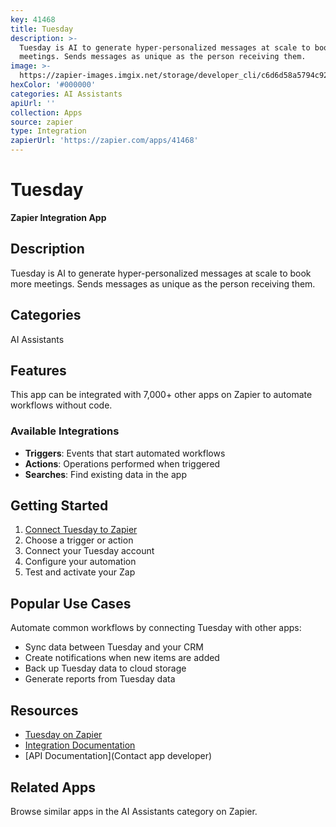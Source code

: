 ```yaml
---
key: 41468
title: Tuesday
description: >-
  Tuesday is AI to generate hyper-personalized messages at scale to book more
  meetings. Sends messages as unique as the person receiving them.
image: >-
  https://zapier-images.imgix.net/storage/developer_cli/c6d6d58a5794c92e60db59708df92e17.png?auto=format%2Ccompress&ixlib=python-3.0.0&q=50
hexColor: '#000000'
categories: AI Assistants
apiUrl: ''
collection: Apps
source: zapier
type: Integration
zapierUrl: 'https://zapier.com/apps/41468'
---
```

# Tuesday

**Zapier Integration App**

## Description

Tuesday is AI to generate hyper-personalized messages at scale to book more meetings. Sends messages as unique as the person receiving them.

## Categories

AI Assistants

## Features

This app can be integrated with 7,000+ other apps on Zapier to automate workflows without code.

### Available Integrations

- **Triggers**: Events that start automated workflows
- **Actions**: Operations performed when triggered
- **Searches**: Find existing data in the app

## Getting Started

1. [Connect Tuesday to Zapier](https://zapier.com/apps/41468)
2. Choose a trigger or action
3. Connect your Tuesday account
4. Configure your automation
5. Test and activate your Zap

## Popular Use Cases

Automate common workflows by connecting Tuesday with other apps:

- Sync data between Tuesday and your CRM
- Create notifications when new items are added
- Back up Tuesday data to cloud storage
- Generate reports from Tuesday data

## Resources

- [Tuesday on Zapier](https://zapier.com/apps/41468)
- [Integration Documentation](https://zapier.com/apps/41468/integrations)
- [API Documentation](Contact app developer)

## Related Apps

Browse similar apps in the AI Assistants category on Zapier.
